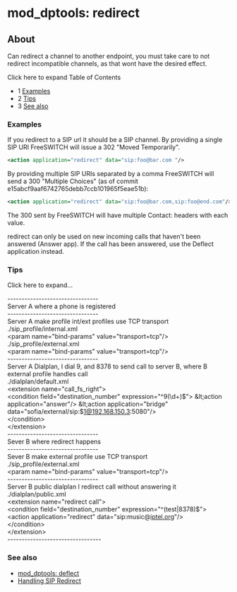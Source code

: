 
# mod_dptools: redirect 

 

## About

Can redirect a channel to another endpoint, you must take care to not redirect incompatible channels, as that wont have the desired effect.

Click here to expand Table of Contents

* 1 [Examples](#examples)
* 2 [Tips](#-freeswitch--mod_dptools-redirect-)
* 3 [See also](#see-also)

### Examples

If you redirect to a SIP url it should be a SIP channel. By providing a single SIP URI FreeSWITCH will issue a 302 "Moved Temporarily".

```xml
<action application="redirect" data="sip:foo@bar.com "/> 
```

By providing multiple SIP URIs separated by a comma FreeSWITCH will send a 300 "Multiple Choices" (as of commit e15abcf9aaf6742765debb7ccb101965f5eae51b):

```xml
<action application="redirect" data="sip:foo@bar.com,sip:foo@end.com"/> 
```

The 300 sent by FreeSWITCH will have multiple Contact: headers with each value.

redirect can only be used on new incoming calls that haven't been answered (Answer app). If the call has been answered, use the Deflect application instead.

### Tips

Click here to expand...

\--------------------------------  
Server A where a phone is registered  
\--------------------------------  
Server A make profile int/ext profiles use TCP transport  
./sip\_profile/internal.xml  
&lt;param name="bind-params" value="transport=tcp"/>  
./sip\_profile/external.xml  
&lt;param name="bind-params" value="transport=tcp"/>  
\--------------------------------  
Server A Dialplan, I dial 9, and 8378 to send call to server B, where B external profile handles call  
./dialplan/default.xml  
&lt;extension name="call\_fs\_right">  
&lt;condition field="destination\_number" expression="^9(\\d+)$">  
&lt;action application="answer"/>  
&lt;action application="bridge" data="sofia/external/sip:$1@192.168.150.3:5080"/>  
&lt;/condition>  
&lt;/extension>  
\--------------------------------  
Sever B where redirect happens  
\--------------------------------  
Sever B make external profile use TCP transport  
./sip\_profile/external.xml  
&lt;param name="bind-params" value="transport=tcp"/>  
\--------------------------------  
Server B public dialplan I redirect call without answering it  
./dialplan/public.xml  
&lt;extension name="redirect call">  
&lt;condition field="destination\_number" expression="^(test|8378)$">  
&lt;action application="redirect" data="sip:music@[iptel.org](http://iptel.org)"/>  
&lt;/condition>  
&lt;/extension>  
\---------------------------------
  
  
### See also

* [mod\_dptools: deflect](./6586629.mdx#about)
* [Handling SIP Redirect](../../Dialplan/XML-Dialplan/Handling-SIP-Redirect_9634433.mdx#about)


